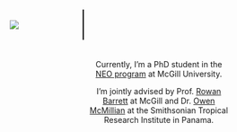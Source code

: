 <head>
<meta name="viewport" content="width=device-width, initial-scale=1">
<style>
* {
    box-sizing: border-box;
}

/* Create two unequal columns that floats next to each other */
.column {
    float: left;
    padding: 5px;
}

.left {
  width: 34%;
  border-right: 2px solid black;
}

.right {
  padding-top: 75px;
  width: 66%;
  text-align: center;
}
.coltext {
  position: inherit;
  top: 50%;
  left: 50%;
  transform: translate(-50%, -50%);
}

/* Clear floats after the columns */
.row:after {
    content: "";
    display: table;
    clear: both;
}

/* Responsive layout - makes the two columns stack on top of each other instead of next to each other */
@media screen and (max-width: 600px) {
    .column {
        width: 100%;
    }
}

img {
    display: block;
    margin-left: auto;
    margin-right: auto;
}


</style>
</head>
<body>

<h1>  </h1>

<div class="row">
  <span title="This is what I look like">
  <div class="column left">
  
  <img src="headshot.jpg">
  
  
  </div>
  </span>
  <div class="column right">
  
  
   Currently, I'm a PhD student in the [NEO program](https://www.mcgill.ca/neo/) at McGill University. 
   
   I'm jointly advised by Prof. [Rowan Barrett](https://barrettlab.ca) at McGill and Dr. [Owen McMillian](https://stri.si.edu/scientist/owen-mcmillan) at the Smithsonian Tropical Research Institute in Panama.
   
   [<i class="fa fa-envelope-o fa-2x"></i>](mailto:timothy.thurman@mail.mcgill.ca) [<i class="ai ai-google-scholar ai-2x"></i>](https://scholar.google.ca/citations?view_op=list_works&hl=en&user=j-5nTf8AAAAJ&gmla=AJsN-F5SygsvDuBt0TbYUPnoDe2NasrS9VGRzyAqxhbN-oYZxfOsS8GLpP-dD_D2MV0YsoGvc3YezfHZze647uicXefHMurOvZ0IZzFxjbC18RRpyWdXcP0TVW5vNvuqayPuUIa4gdw-) [<i class="fa fa-github fa-2x"></i>](https://github.com/tjthurman) [<i class="ai ai-researchgate ai-2x"></i>](https://www.researchgate.net/profile/Timothy_Thurman) [<i class="ai ai-orcid ai-2x"></i>](https://orcid.org/0000-0002-9602-6226)  
   
  </div>
  </div>
</body>


